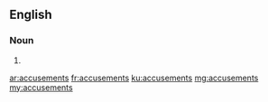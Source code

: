 ==English==

===Noun===
{{head|en|plural}}

# {{plural of|accusement|lang=en|nocat=1}}

[[ar:accusements]]
[[fr:accusements]]
[[ku:accusements]]
[[mg:accusements]]
[[my:accusements]]